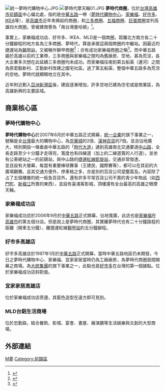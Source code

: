 [[File:統一夢時代購物中心.JPG|thumb]]
[[File:夢時代摩天輪01.JPG|right]]
'''夢時代商圈'''，位於[[台灣|台灣]][[高雄市|高雄市]][[前鎮區|前鎮區]]中心偏北處，指的是[[中華路_(高雄市)|中華五路]]一帶（[[夢時代購物中心|夢時代購物中心]]、[[家樂福|家樂福]]、[[好市多|好市多]]、[[宜家家居|IKEA]]等），是[[高雄市|高雄市]]近年來興起的商圈，和[[三多商圈|三多商圈]]、[[五福商圈|五福商圈]]、[[高雄巨蛋商圈|巨蛋商圈]]並列高雄四大商圈。曾被建商譽為「南台灣曼哈頓」<ref>{{Cite web |url=https://tw.appledaily.com/forum/daily/20071006/23877277 |title=中華五路 南台灣曼哈頓成型 |access-date=2018-07-05 |archive-date=2020-05-01 |archive-url=https://web.archive.org/web/20200501193711/https://tw.appledaily.com/forum/daily/20071006/23877277 |dead-url=no }}</ref>。

事實上，家樂福成功店、好市多、IKEA、MLD是一個商圈，距離北方南方各二十分鐘腳程的地方各為三多商圈、夢時代，算是承接這兩個商圈的中繼站。因最近的捷運站為[[獅甲站|獅甲站]]，又被稱作獅甲商圈<ref>{{Cite web |url=http://home.appledaily.com.tw/article/index/20070623/3582120/news/ |title=高雄獅甲社區 捷運商圈雙優勢 |access-date=2018-07-05 |archive-date=2019-05-20 |archive-url=https://web.archive.org/web/20190520065013/http://home.appledaily.com.tw/article/index/20070623/3582120/news/ |dead-url=no }}</ref>；亦有成功家樂福商圈之稱<ref>{{Cite web |url=http://home.appledaily.com.tw/article/index/20121201/34676767/ |title=前鎮 成功家樂福商圈 預售大樓為大坪數豪宅 |access-date=2018-07-05 |archive-date=2019-05-19 |archive-url=https://web.archive.org/web/20190519111109/http://home.appledaily.com.tw/article/index/20121201/34676767/ |dead-url=no }}</ref>。而中華五路屬於高雄以前的工業帶，三多商圈與家樂福之間均為舊廠房、空地，甚為荒涼，各大企業多次想在此延續三多商圈均未成功。而家樂福往南到第五船渠（運河）之間為原君毅新村、正勤新村改建之國宅社區。過了第五船渠，整個中華五路多為荒涼的空地。夢時代就顯眼地立在其中。

近年附近劃入[[亞洲新灣區|亞洲新灣區]]後，建設逐漸增加，許多空地已建為住宅或是商業區，為高雄新興的主要區域。

==商業核心區==
===夢時代購物中心===
{{main|夢時代購物中心}}
'''夢時代購物中心'''於2007年6月於中華五路正式開幕，[[統一企業|統一企業]]的旗下事業之一，號稱是全[[台灣|台灣]]最大的購物中心，為[[京華城購物中心|京華城]]的2倍、[[漢神百貨|漢神百貨]]的7倍。並且佔地廣大，特別開設一條垂直中華五路的「[[時代大道|時代大道]]」通到高雄南北交通要道[[中山路|中山路]]，全長走路至少十分鐘才走得完，寬度也有四線道（加上約二線道寬的人行道）。並坐有公車總站之一的前鎮站，與中山路的[[高雄捷運紅線|捷運紅線]][[凱旋站_(高雄市)|凱旋站]]，交通非常發達。<br/>
並且設有大螢幕，每當有重要棒球賽事（王建民、國際賽等），都可以在其前的大廣場觀賽。且其交通方便外，停車格之多，亦是別的百貨公司望塵莫及。內容除了占了五個樓層的統一阪急百貨外，還有許多平常百貨公司不賣的青少年物品（如[[西門町|西門町]]、[[新堀江|新堀江]]所賣的東西），並設有喜滿客影城，頂樓還有全台最高的高雄之眼摩天輪。

===家樂福成功店===
{{main|家樂福}}
家樂褔成功店於2006年9月於[[中華路_(高雄市)|中華五路]]正式開幕，佔地寬廣，此店也是[[家樂福|家樂福]]在[[高雄市|高雄市]]的第五個分店。但是說上是夢時代商圈，其實離夢時代也有二十分鐘路程的距離（開車五分鐘），離捷運紅線[[獅甲站|獅甲站]]約五分鐘腳程。

===好市多高雄店===
{{main|好市多}}
好市多高雄店於1997年1月於[[中華路_(高雄市)|中華五路]]正式開幕，當時中華五路地區仍未開發，今日之夢時代購物中心、家樂福、宜家家居當時仍為工廠廠房，為夢時代商圈首間開幕之商場。為[[大統集團|大統集團]]的旗下事業之一，此點也是[[好市多|好市多]]在台灣的第一個據點。位於家樂福成功店斜對面。

===宜家家居高雄店===
{{main|宜家家居}}
位於家樂福成功店旁邊，其藍色造型在遠方即可見到。

===MLD台鋁生活商場===
{{main|MLD台鋁生活商場}}
位於忠勤路，結合餐飲、影城、宴會、書屋、展演廳等生活娛樂與文創的大型商場。

==外部連結==


[[Category:高雄市商圈|M夢]]
[[Category:前鎮區|Category:前鎮區]]
